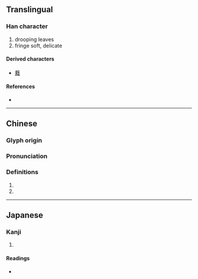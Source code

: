 {{character info}}
{{character info|0x2F934}}
==Translingual==

===Han character===
{{Han char|rn=100|rad=生|as=07|sn=12|four=|canj=MOHQM|ids=⿺豕生}}

# drooping leaves
# fringe soft, delicate

====Derived characters====
* [[蕤]]

====References====
* {{Han ref|kx=0755.120|dkj=21687|dj=1165.090|hdz=42578.040|uh=7524|ud=29988}}

----

==Chinese==
{{zh-forms}}

===Glyph origin===
{{Han etym}}

===Pronunciation===
{{zh-pron
|m=ruí
|mc=y
|oc=y
|cat=
}}

===Definitions===
{{zh-hanzi}}

# {{zh-used|甤甤}}
# {{zh-alt-form|蕤}}

----

==Japanese==

===Kanji===
{{ja-kanji|grade=|rs=生07}}

# {{rfdef|ja|sort=生07}}

====Readings====
* {{ja-readings|on=[[ずい]] (zui), [[に]] (ni)|kun=|nanori=}}
